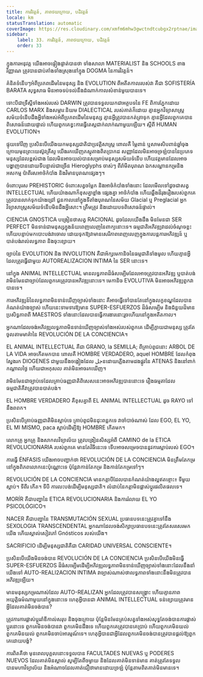 ```yaml
---
title: ការវិវត្តន៍, ភាពថយក្រោយ, បដិវត្តន៍
locale: km
statusTranslation: automatic
coverImage: https://res.cloudinary.com/xmfm6mhw3gwctndtcubgx2rptnae/image/upload/v1740337243/small_cover_educacion_fundamental_a051170f1c.webp
sidebar:
    label: 33. ការវិវត្តន៍, ភាពថយក្រោយ, បដិវត្តន៍
    order: 33
---
```

ក្នុងការអនុវត្ត យើងអាចផ្ទៀងផ្ទាត់បានថា ទាំងសាលា MATERIALIST និង SCHOOLS ខាងវិញ្ញាណ ត្រូវបានជាប់គាំងទាំងស្រុងនៅក្នុង DOGMA នៃការវិវត្តន៍។

គំនិតទំនើបៗអំពីប្រភពដើមនៃមនុស្ស និង EVOLUTION ពីអតីតកាលរបស់វា គឺជា SOFISTERÍA BARATA សុទ្ធសាធ មិនអាចទប់ទល់នឹងដំណាក់កាលសំខាន់មួយបានទេ។

ទោះបីជាទ្រឹស្ដីទាំងអស់របស់ DARWIN ត្រូវបានទទួលយកជាអត្ថបទនៃ FE ពិការភ្នែកដោយ CARLOS MARX និងសម្ភារៈនិយម DIALECTICAL របស់គាត់ក៏ដោយ គ្មានអ្នកវិទ្យាសាស្ត្រសម័យទំនើបដឹងអ្វីទាំងអស់អំពីប្រភពដើមនៃមនុស្ស គ្មានអ្វីត្រូវបានកត់ត្រាទុក គ្មានអ្វីដែលពួកគេបានពិសោធន៍ដោយផ្ទាល់ ហើយពួកគេខ្វះការធ្វើតេស្តជាក់លាក់ណាមួយឡើយ។ ស្តីពី HUMAN EVOLUTION។

ផ្ទុយទៅវិញ ប្រសិនបើយើងយកមនុស្សជាតិជាប្រវត្តិសាស្ត្រ ពោលគឺ ម្ភៃពាន់ ឬសាមសិបពាន់ឆ្នាំចុងក្រោយមុនព្រះយេស៊ូវគ្រីស្ទ យើងរកឃើញភស្តុតាងពិតប្រាកដ សញ្ញាដែលមិនអាចច្រឡំបាននៃប្រភេទមនុស្សដែលខ្ពស់ជាង ដែលមិនអាចយល់បានសម្រាប់មនុស្សសម័យទំនើប ហើយវត្តមានដែលអាចបង្ហាញបានដោយទីបន្ទាល់ជាច្រើន Hieroglyphs ចាស់ៗ ពីរ៉ាមីតបុរាណ ឯកសណ្ឋានកម្រនិងអសកម្ម ប៉ាពីរសអាថ៌កំបាំង និងវិមានបុរាណផ្សេងៗ។

ចំពោះបុរស PREHISTORIC ចំពោះសត្វចម្លែក និងអាថ៌កំបាំងទាំងនោះ ដែលមើលទៅដូចជាសត្វ INTELLECTUAL ហើយយ៉ាងណាក៏ខុសគ្នាខ្លាំង ផ្សេងគ្នា អាថ៌កំបាំង ហើយឆ្អឹងដ៏រុងរឿងរបស់ពួកគេត្រូវបានលាក់ទុកយ៉ាងជ្រៅ ជួនកាលនៅក្នុងទីតាំងបុរាណនៃសម័យ Glacial ឬ Preglacial អ្នកវិទ្យាសាស្ត្រសម័យទំនើបមិនដឹងអ្វីសោះ។ ត្រឹមត្រូវ និងដោយបទពិសោធន៍ផ្ទាល់។

CIENCIA GNOSTICA បង្រៀនថាសត្វ RACIONAL ដូចដែលយើងដឹង មិនមែនជា SER PERFECT មិនទាន់ជាមនុស្សក្នុងន័យពេញលេញនៃពាក្យនោះទេ។ ធម្មជាតិអភិវឌ្ឍវាដល់ចំណុចខ្លះ ហើយបន្ទាប់មកបោះបង់វាចោល ដោយទុកឱ្យវាមានសេរីភាពពេញលេញក្នុងការបន្តការអភិវឌ្ឍន៍ ឬបាត់បង់រាល់លទ្ធភាព និងចុះខ្សោយ។

ច្បាប់នៃ EVOLUTION និង INVOLUTION គឺជាអ័ក្សមេកានិចនៃធម្មជាតិទាំងមូល ហើយគ្មានអ្វីដែលត្រូវធ្វើជាមួយ AUTOREALIZACION INTIMA នៃ SER នោះទេ។

នៅក្នុង ANIMAL INTELLECTUAL មានលទ្ធភាពដ៏ធំសម្បើមដែលអាចត្រូវបានអភិវឌ្ឍ ឬបាត់បង់ វាមិនមែនជាច្បាប់ដែលពួកគេត្រូវបានអភិវឌ្ឍនោះទេ។ មេកានិច EVOLUTIVA មិនអាចអភិវឌ្ឍពួកវាបានទេ។

ការអភិវឌ្ឍន៍នៃលទ្ធភាពមិនទាន់ឃើញច្បាស់ទាំងនោះ គឺអាចធ្វើទៅបានតែនៅក្នុងលក្ខខណ្ឌដែលបានកំណត់យ៉ាងច្បាស់ ហើយនេះទាមទារឱ្យមាន SUPER-ESFUERZOS ដ៏ធំសម្បើម និងជំនួយដ៏មានប្រសិទ្ធភាពពី MAESTROS ទាំងនោះដែលបានធ្វើការងារនោះរួចហើយនៅក្នុងអតីតកាល។

អ្នកណាដែលចង់អភិវឌ្ឍលទ្ធភាពមិនទាន់ឃើញច្បាស់ទាំងអស់របស់ពួកគេ ដើម្បីក្លាយជាមនុស្ស ត្រូវតែចូលតាមមាគ៌ានៃ REVOLUCIÓN DE LA CONCIENCIA។

EL ANIMAL INTELLECTUAL គឺជា GRANO, la SEMILLA; ពីគ្រាប់ពូជនោះ ARBOL DE LA VIDA អាចកើតមកបាន ពោលគឺ HOMBRE VERDADERO, aquel HOMBRE ដែលកំពុងស្វែងរក DIOGENES ជាមួយនឹងចង្កៀងដែល جلនដោយភ្លើងតាមដងផ្លូវនៃ ATENAS និងនៅពាក់កណ្តាលថ្ងៃ ហើយជាអកុសល គាត់មិនអាចរកឃើញ។

វាមិនមែនជាច្បាប់ទេដែលគ្រាប់ធញ្ញជាតិពិសេសនេះអាចអភិវឌ្ឍបាននោះទេ រឿងធម្មតាដែលធម្មជាតិគឺវាត្រូវបានបាត់បង់។

EL HOMBRE VERDADERO គឺខុសគ្នាពី EL ANIMAL INTELLECTUAL ដូច RAYO ទៅនឹងពពក។

ប្រសិនបើគ្រាប់ធញ្ញជាតិមិនស្លាប់ទេ គ្រាប់ពូជមិនដុះពន្លកទេ វាចាំបាច់ណាស់ ដែល EGO, EL YO, EL MI MISMO, paca ស្លាប់ដើម្បីឱ្យ HOMBRE កើតមក។

លោកគ្រូ អ្នកគ្រូ និងសាកលវិទ្យាល័យ ត្រូវបង្រៀនសិស្សអំពី CAMINO de la ETICA REVOLUCIONARIA របស់ពួកគេ មានតែវិធីនេះទេ ទើបអាចសម្រេចបាននូវការស្លាប់របស់ EGO។

ការធ្វើ ÉNFASIS យើងអាចបញ្ជាក់ថា REVOLUCIÓN DE LA CONCIENCIA មិនត្រឹមតែកម្រនៅក្នុងពិភពលោកនេះប៉ុណ្ណោះទេ ប៉ុន្តែវាកាន់តែកម្រ និងកាន់តែកម្រទៅៗ។

REVOLUCIÓN DE LA CONCIENCIA មានកត្តាបីដែលបានកំណត់យ៉ាងល្អឥតខ្ចោះ៖ ទីមួយ ស្លាប់។ ទីពីរ កើត។ ទីបី ការលះបង់ដើម្បីមនុស្សជាតិ។ លំដាប់នៃកត្តាមិនផ្លាស់ប្តូរផលិតផលទេ។

MORÍR គឺជាបញ្ហានៃ ETICA REVOLUCIONARIA និងការរំលាយ EL YO PSICOLÓGICO។

NACER គឺជាបញ្ហានៃ TRANSMUTACIÓN SEXUAL ប្រធានបទនេះត្រូវគ្នាទៅនឹង SEXOLOGIA TRANSCENDENTAL អ្នកណាដែលចង់សិក្សាប្រធានបទនេះត្រូវតែសរសេរមកយើង ហើយស្គាល់សៀវភៅ Gnósticos របស់យើង។

SACRIFICIO ដើម្បីមនុស្សជាតិគឺជា CARIDAD UNIVERSAL CONSCIENTE។

ប្រសិនបើយើងមិនចង់បាន REVOLUCIÓN DE LA CONCIENCIA ប្រសិនបើយើងមិនធ្វើ SUPER-ESFUERZOS ដ៏ធំសម្បើមដើម្បីអភិវឌ្ឍលទ្ធភាពមិនទាន់ឃើញច្បាស់ទាំងនោះដែលនឹងនាំយើងទៅ AUTO-REALI2ACION INTIMA វាច្បាស់ណាស់ថាលទ្ធភាពទាំងនោះនឹងមិនត្រូវបានអភិវឌ្ឍឡើយ។

មានមនុស្សកម្រណាស់ដែល AUTO-REALIZAN អ្នកដែលត្រូវបានសង្គ្រោះ ហើយគ្មានភាពអយុត្តិធម៌ណាមួយនៅក្នុងនោះទេ ហេតុអ្វីបានជា ANIMAL INTELLECTUAL ទន់ខ្សោយត្រូវមានអ្វីដែលគាត់មិនចង់បាន?

ត្រូវការការផ្លាស់ប្តូររ៉ាឌីកាល់សរុប និងចុងក្រោយ ប៉ុន្តែមិនមែនគ្រប់សត្វទាំងអស់សុទ្ធតែចង់បានការផ្លាស់ប្តូរនោះទេ ពួកគេមិនចង់បានវា ពួកគេមិនដឹងទេ ហើយពួកគេត្រូវបានគេប្រាប់ ហើយពួកគេមិនយល់ ពួកគេមិនយល់ ពួកគេមិនចាប់អារម្មណ៍ទេ។ ហេតុអ្វី​បាន​ជា​អ្វី​ដែល​ពួក​គេ​មិន​ចង់​បាន​ត្រូវ​បាន​ផ្ដល់​ឱ្យ​ពួក​គេ​ដោយ​បង្ខំ?

ការពិតគឺថា មុនពេលបុគ្គលនោះទទួលបាន FACULTADES NUEVAS ឬ PODERES NUEVOS ដែលគាត់មិនស្គាល់ សូម្បីតែពីចម្ងាយ និងដែលគាត់មិនទាន់មាន គាត់ត្រូវតែទទួលបានមហាវិទ្យាល័យ និងអំណាចដែលគាត់ជឿថាមានដោយច្រឡំ ប៉ុន្តែតាមពិតគាត់មិនមានទេ។

